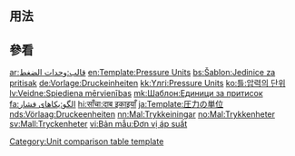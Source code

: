 {{Documentation subpage}}
<!-- Categories and interwikis go at the bottom of this page. -->

== 用法==

== 參看 ==

<includeonly>
<!-- Categories go here: -->
[[Category:Unit comparison table template]]

<!-- interwikis go here: -->
[[ar:قالب:وحدات الضغط]]
[[en:Template:Pressure Units]]
[[bs:Šablon:Jedinice za pritisak]]
[[de:Vorlage:Druckeinheiten]]
[[kk:Үлгі:Pressure Units]]
[[ko:틀:압력의 단위]]
[[lv:Veidne:Spiediena mērvienības]]
[[mk:Шаблон:Единици за притисок]]
[[fa:الگو:یکاهای فشار]]
[[hi:साँचा:दाब इकाइयाँ]]
[[ja:Template:圧力の単位]]
[[nds:Vörlaag:Druckeenheiten]]
[[nn:Mal:Trykkeiningar]]
[[no:Mal:Trykkenheter]]
[[sv:Mall:Tryckenheter]]
[[vi:Bản mẫu:Đơn vị áp suất]]
</includeonly>